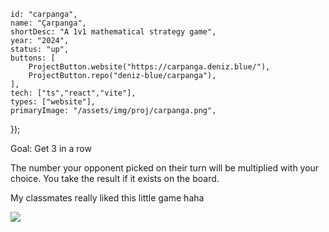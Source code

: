 	id: "carpanga",
	name: "Çarpanga",
	shortDesc: "A 1v1 mathematical strategy game",
	year: "2024",
	status: "up",
	buttons: [
		ProjectButton.website("https://carpanga.deniz.blue/"),
		ProjectButton.repo("deniz-blue/carpanga"),
	],
	tech: ["ts","react","vite"],
	types: ["website"],
	primaryImage: "/assets/img/proj/carpanga.png",
});

Goal: Get 3 in a row

The number your opponent picked on their turn will be multiplied with your choice. You take the result if it exists on the board.

My classmates really liked this little game haha

![](/assets/img/proj/carpanga.png)
